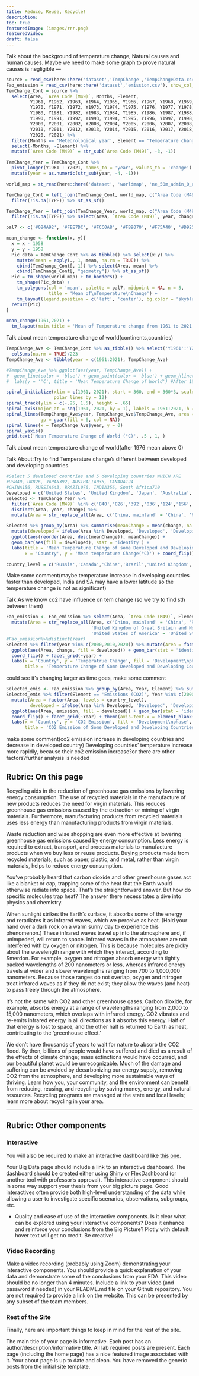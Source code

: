 ```yaml
---
title: Reduce, Reuse, Recycle!
description:
toc: true
featuredImage: (images/rrr.png)
featuredVideo:
draft: false
--- 
```

Talk about the background of temperature change, Natural causes and human causes.
Maybe we need to make some graph to prove natural causes is negligible
---
```r
source = read_csv(here::here('dataset','TempChange','TempChangeData.csv'), show_col_types = FALSE)
Fao_emission = read_csv(here::here('dataset','emission.csv'), show_col_types = FALSE)
TemChange_Cont = source %>%
  select(Area, `Area Code (M49)`, Months, Element, 
         Y1961, Y1962, Y1963, Y1964, Y1965, Y1966, Y1967, Y1968, Y1969,
         Y1970, Y1971, Y1972, Y1973, Y1974, Y1975, Y1976, Y1977, Y1978, Y1979,
         Y1980, Y1981, Y1982, Y1983, Y1984, Y1985, Y1986, Y1987, Y1988, Y1989,
         Y1990, Y1991, Y1992, Y1993, Y1994, Y1995, Y1996, Y1997, Y1998, Y1999,
         Y2000, Y2001, Y2002, Y2003, Y2004, Y2005, Y2006, Y2007, Y2008, Y2009,
         Y2010, Y2011, Y2012, Y2013, Y2014, Y2015, Y2016, Y2017, Y2018, Y2019, 
         Y2020, Y2021) %>%
  filter(Months == 'Meteorological year', Element == 'Temperature change') %>%
  select(-Months, -Element) %>%
  mutate(`Area Code (M49)` = str_sub(`Area Code (M49)`, -3, -1))

TemChange_Year = TemChange_Cont %>%
  pivot_longer(Y1961 : Y2021, names_to = 'year', values_to = 'change') %>%
  mutate(year = as.numeric(str_sub(year, -4, -1)))

world_map = st_read(here::here('dataset', 'worldmap', 'ne_50m_admin_0_countries.shp'), quiet = TRUE)

TemChange_Cont = left_join(TemChange_Cont, world_map, c("Area Code (M49)" = 'ISO_N3')) %>%
  filter(!is.na(TYPE)) %>% st_as_sf()

TemChange_Year = left_join(TemChange_Year, world_map, c("Area Code (M49)" = 'ISO_N3')) %>%
  filter(!is.na(TYPE)) %>% select(Area, `Area Code (M49)`, year, change, geometry) %>% st_as_sf()

pal7 <- c('#084A92', '#FEE7DC', '#FCC0A8', '#FB9070', '#F75A40', '#D92522', '#AC1016')

mean_change <- function(x, y){
  x = x - 1958
  y = y - 1958
  Pic_data = TemChange_Cont %>% as_tibble() %>% select(x:y) %>%
    mutate(mean = apply(., 1, mean, na.rm = TRUE)) %>%
    cbind(TemChange_Cont[, 1]) %>% select(Area, mean) %>%
    cbind(TemChange_Cont[, "geometry"]) %>% st_as_sf()
  Pic = tm_shape(world_map) + tm_borders() +
    tm_shape(Pic_data) + 
    tm_polygons(col = 'mean', palette = pal7, midpoint = NA, n = 5, 
                title = 'Mean of\nTemperature\nChange') +
    tm_layout(legend.position = c('left', 'center'), bg.color = 'skyblue')
  return(Pic)
}

mean_change(1961,2021) + 
  tm_layout(main.title = 'Mean of Temperature change from 1961 to 2021')#could use to add other period
```
Talk about mean temperature change of world(continents,countries)
```r
TempChange_Ave <- TemChange_Cont %>% as_tibble() %>% select('Y1961':'Y2021') %>%
  colSums(na.rm = TRUE)/223
TempChange_Ave <- tibble(year = c(1961:2021), TempChange_Ave) 

#TempChange_Ave %>% ggplot(aes(year, TempChange_Ave)) +
#  geom_line(color = 'blue') + geom_point(color = 'blue') + geom_hline(yintercept = 0) +
#  labs(y = '°C', title = 'Mean Temperature Change of World') #After 1976 the mean temp change above 0

spiral_initialize(xlim = c(1961, 2021), start = 360, end = 360*3, scale_by = 'angle',
                  polar_lines_by = 12)
spiral_track(ylim = c(-.25, 1.5), height = .65)
spiral_axis(major_at = seq(1961, 2021, by = 1), labels = 1961:2021, h = 'top')
spiral_lines(TempChange_Ave$year, TempChange_Ave$TempChange_Ave, area = TRUE,
             gp = gpar(fill = 6, col = NA))
spiral_lines(x = TempChange_Ave$year, y = 0)
spiral_yaxis()
grid.text('Mean Temperature Change of World (°C)', .5 , 1, )
```
Talk about mean temperature change of world(after 1976 mean above 0)

Talk About:Try to find Temperature change's different between developed and developing countries.
```r
#Select 5 developed countries and 5 developing countries WHICH ARE
#US840, UK826, JAPAN392, AUSTRALIA036, CANADA124
#CHINA156, RUSSIA643, BRAZIL076, INDIA356, South Africa710
Developed = c('United States', 'United Kingdom', 'Japan', 'Australia', 'Canada')
Selected <- TemChange_Year %>% 
  filter(`Area Code (M49)` %in% c('840','826','392','036','124','156','643','076','356','710')) %>%
  distinct(Area, year, change) %>% 
  mutate(Area = str_replace_all(Area, c('China, mainland' = 'China', 'Russian Federation' = 'Russia', 'United Kingdom of Great Britain and Northern Ireland' = 'United Kingdom', 'United States of America' = 'United States')), developed = ifelse(Area %in% Developed, 'Developed', 'Developing')) 

Selected %>% group_by(Area) %>% summarise(meanChange = mean(change, na.rm = TRUE)) %>%
  mutate(developed = ifelse(Area %in% Developed, 'Developed', 'Developing')) %>% 
  ggplot(aes(reorder(Area, desc(meanChange)), meanChange)) + 
  geom_bar(aes(fill = developed), stat = 'identity') +
  labs(title = 'Mean Temperature Change of some Developed and Developing Countries\nfrom 1961-2021',
       x = 'Country', y = 'Mean temperature Change(°C)') + coord_flip() 

country_level = c('Russia','Canada','China','Brazil','United Kingdom','United States','Australia','South Africa','Japan','India')
```
Make some comment(maybe temperature increase in developing countries faster than developed, India and SA may have a lower latitude so the temperature change is not as significant)

Talk:As we know co2 have influence on tem change (so we try to find sth between them)
```r
Fao_emission <- Fao_emission %>% select(Area, `Area Code (M49)`, Element, Item, Year, Value) %>%
  mutate(Area = str_replace_all(Area, c('China, mainland' = 'China', 'Russian Federation' = 'Russia',
                                'United Kingdom of Great Britain and Northern Ireland' = 'United Kingdom',
                                'United States of America' = 'United States')))
#Fao_emission%>%distinct(Year)
Selected %>% filter(year %in% c(2000,2010,2020)) %>% mutate(Area = factor(Area, levels = country_level)) %>%
  ggplot(aes(Area, change, fill = developed)) + geom_bar(stat = 'identity') +
  coord_flip() + facet_grid(~year) + 
  labs(x = 'Country', y = 'Temperatrue Change', fill = 'Development\nphase',
       title = 'Temperature Change of Some Developed and Developing Countries')
```
could see it's changing larger as time goes, make some comment
```r
Selected_emis <- Fao_emission %>% group_by(Area, Year, Element) %>% summarise(emission = sum(Value))
Selected_emis %>% filter(Element == 'Emissions (CO2)', Year %in% c(2000,2010,2020)) %>%
  mutate(Area = factor(Area, levels = country_level), 
         developed = ifelse(Area %in% Developed, 'Developed', 'Developing')) %>%
  ggplot(aes(Area, emission, fill = developed)) + geom_bar(stat = 'identity') +
  coord_flip() + facet_grid(~Year) + theme(axis.text.x = element_blank()) + 
  labs(x = 'Country', y = 'CO2 Emission', fill = 'Development\nphase',
       title = 'CO2 Emission of Some Developed and Developing Countries')
```
make some comment(co2 emission increase in developing countries and decrease in developed country)
Developing countries' temperature increase more rapidly, because their co2 emission increase?or there are other factors?further analysis is needed 

## Rubric: On this page

Recycling aids in the reduction of greenhouse gas emissions by lowering energy consumption. The use of recycled materials in the manufacture of new products reduces the need for virgin materials. This reduces greenhouse gas emissions caused by the extraction or mining of virgin materials. Furthermore, manufacturing products from recycled materials uses less energy than manufacturing products from virgin materials.

Waste reduction and wise shopping are even more effective at lowering greenhouse gas emissions caused by energy consumption. Less energy is required to extract, transport, and process materials to manufacture products when we buy less or reuse products. Buying products made from recycled materials, such as paper, plastic, and metal, rather than virgin materials, helps to reduce energy consumption.

You've probably heard that carbon dioxide and other greenhouse gases act like a blanket or cap, trapping some of the heat that the Earth would otherwise radiate into space. That's the straightforward answer. But how do specific molecules trap heat? The answer there necessitates a dive into physics and chemistry.

When sunlight strikes the Earth's surface, it absorbs some of the energy and reradiates it as infrared waves, which we perceive as heat. (Hold your hand over a dark rock on a warm sunny day to experience this phenomenon.) These infrared waves travel up into the atmosphere and, if unimpeded, will return to space.
Infrared waves in the atmosphere are not interfered with by oxygen or nitrogen. This is because molecules are picky about the wavelength range with which they interact, according to Smerdon. For example, oxygen and nitrogen absorb energy with tightly packed wavelengths of 200 nanometers or less, whereas infrared energy travels at wider and slower wavelengths ranging from 700 to 1,000,000 nanometers. Because those ranges do not overlap, oxygen and nitrogen treat infrared waves as if they do not exist; they allow the waves (and heat) to pass freely through the atmosphere.

It's not the same with CO2 and other greenhouse gases. Carbon dioxide, for example, absorbs energy at a range of wavelengths ranging from 2,000 to 15,000 nanometers, which overlaps with infrared energy. CO2 vibrates and re-emits infrared energy in all directions as it absorbs this energy. Half of that energy is lost to space, and the other half is returned to Earth as heat, contributing to the 'greenhouse effect.'

We don't have thousands of years to wait for nature to absorb the CO2 flood. By then, billions of people would have suffered and died as a result of the effects of climate change; mass extinctions would have occurred, and our beautiful planet would be unrecognizable. Much of the damage and suffering can be avoided by decarbonizing our energy supply, removing CO2 from the atmosphere, and developing more sustainable ways of thriving. Learn how you, your community, and the environment can benefit from reducing, reusing, and recycling by saving money, energy, and natural resources. Recycling programs are managed at the state and local levels; learn more about recycling in your area.


---

## Rubric: Other components

### Interactive

You will also be required to make an interactive dashboard like [this one](/flex/flex.html).

Your Big Data page should include a link to an interactive dashboard. The dashboard should be created either using Shiny or FlexDashboard (or another tool with professor's approval). This interactive component should in some way support your thesis from your big picture page. Good interactives often provide both high-level understanding of the data while allowing a user to investigate specific scenarios, observations, subgroups, etc.

* Quality and ease of use of the interactive components.
Is it clear what can be explored using your interactive components?
Does it enhance and reinforce your conclusions from the Big Picture?
Plotly with default hover text will get no credit. Be creative!


### Video Recording

Make a video recording (probably using Zoom) demonstrating your interactive components.
You should provide a quick explanation of your data and demonstrate some of the conclusions from your EDA.
This video should be no longer than 4 minutes.
Include a link to your video (and password if needed) in your README.md file on your Github repository. You are not required to provide a link on the website.
This can be presented by any subset of the team members.


### Rest of the Site

Finally, here are important things to keep in mind for the rest of the site. 

The main title of your page is informative.
Each post has an author/description/informative title.
All lab required posts are present.
Each page (including the home page) has a nice featured image associated with it.
Your about page is up to date and clean.
You have removed the generic posts from the initial site template.



